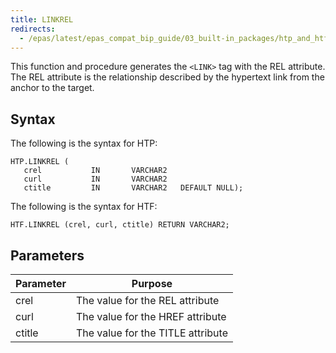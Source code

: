 ```yaml
---
title: LINKREL
redirects:
  - /epas/latest/epas_compat_bip_guide/03_built-in_packages/htp_and_htf/linkrel/ #generated for docs/epas/reorg-role-use-case-mode
---
```


This function and procedure generates the `<LINK>` tag with the REL attribute. The REL attribute is the relationship described by the hypertext link from the anchor to the target.

## Syntax

The following is the syntax for HTP:

```
HTP.LINKREL (
   crel           IN       VARCHAR2
   curl           IN       VARCHAR2
   ctitle         IN       VARCHAR2   DEFAULT NULL);
```

The following is the syntax for HTF:

```
HTF.LINKREL (crel, curl, ctitle) RETURN VARCHAR2;
```

## Parameters

| Parameter | Purpose  |
| --------- | -------- |
| crel | The value for the REL attribute |
| curl | The value for the HREF attribute |
| ctitle | The value for the TITLE attribute |
